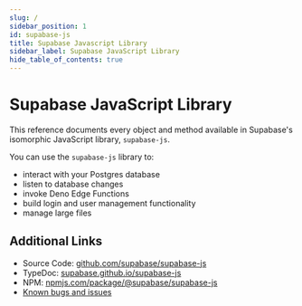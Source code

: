 ```yaml
---
slug: /
sidebar_position: 1
id: supabase-js
title: Supabase Javascript Library
sidebar_label: Supabase JavaScript Library
hide_table_of_contents: true
---
```


# Supabase JavaScript Library

This reference documents every object and method available in Supabase's isomorphic JavaScript library, `supabase-js`.

You can use the `supabase-js` library to:

- interact with your Postgres database
- listen to database changes
- invoke Deno Edge Functions
- build login and user management functionality
- manage large files

## Additional Links

- Source Code: [github.com/supabase/supabase-js](https://github.com/supabase/supabase-js)
- TypeDoc: [supabase.github.io/supabase-js](https://supabase.github.io/supabase-js/v2/)
- NPM: [npmjs.com/package/@supabase/supabase-js](https://www.npmjs.com/package/@supabase/supabase-js)
- [Known bugs and issues](https://github.com/supabase/supabase-js/issues)
